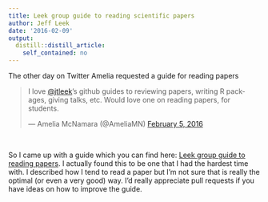 ```yaml
---
title: Leek group guide to reading scientific papers
author: Jeff Leek
date: '2016-02-09'
output:
  distill::distill_article:
    self_contained: no
---
```


The other day on Twitter Amelia requested a guide for reading papers

<blockquote class="twitter-tweet" data-width="550">
  <p lang="en" dir="ltr">
    I love <a href="https://twitter.com/jtleek">@jtleek</a>’s github guides to reviewing papers, writing R packages, giving talks, etc. Would love one on reading papers, for students.
  </p>
  
  <p>
    &mdash; Amelia McNamara (@AmeliaMN) <a href="https://twitter.com/AmeliaMN/status/695633602751635456">February 5, 2016</a>
  </p>
</blockquote>



&nbsp;

So I came up with a guide which you can find here: [Leek group guide to reading papers](https://github.com/jtleek/readingpapers). I actually found this to be one that I had the hardest time with. I described how I tend to read a paper but I'm not sure that is really the optimal (or even a very good) way. I'd really appreciate pull requests if you have ideas on how to improve the guide.
